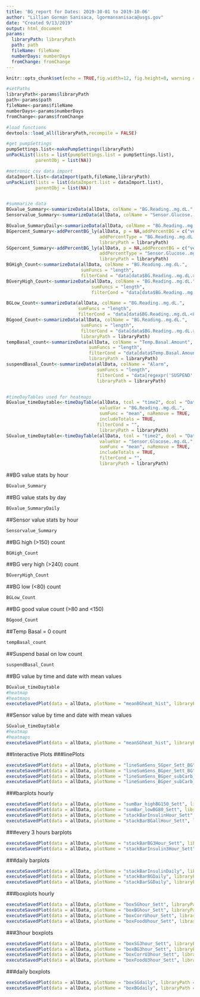 ```yaml
---
title: 'BG_report for Dates: 2019-10-01 to 2019-10-06'
author: "Lillian Gorman Sanisaca, lgormansanisaca@usgs.gov"
date: "Created 9/13/2019"
output: html_document
params:
  libraryPath: libraryPath
  path: path
  fileName: fileName
  numberDays: numberDays
  fromChange: fromChange
---
```


```r
knitr::opts_chunk$set(echo = TRUE,fig.width=12, fig.height=8, warning = FALSE)
```


```r
#setPaths
libraryPath<-params$libraryPath
path<-params$path
fileName<-params$fileName
numberDays<-params$numberDays
fromChange<-params$fromChange

#load functions
devtools::load_all(libraryPath,recompile = FALSE) 

#get pumpSettings
pumpSettings.list<-makePumpSettings(libraryPath)
unPackList(lists = list(pumpSettings.list = pumpSettings.list),
           parentObj = list(NA)) 

#metronic csv data import
dataImport.list<-dataImport(path,fileName,libraryPath)
unPackList(lists = list(dataImport.list = dataImport.list),
           parentObj = list(NA)) 


#summarize data
BGvalue_Summary<-summarizeData(allData, colName = "BG.Reading..mg.dL.", libraryPath = libraryPath)
Sensorvalue_Summary<-summarizeData(allData, colName = "Sensor.Glucose..mg.dL.", libraryPath = libraryPath)

BGvalue_SummaryDaily<-summarizeData(allData, colName = "BG.Reading..mg.dL.",  timeStep = "day", libraryPath = libraryPath)
BGpercent_Summary<-addPercentBG_ly(allData, p = NA,addPercentBG = c("very high","high","good","low"),
                                   addPercentType = "BG.Reading..mg.dL.",outputType = "table",
                                   libraryPath = libraryPath)
SGpercent_Summary<-addPercentBG_ly(allData, p = NA,addPercentBG = c("very high","high","good","low"),
                                   addPercentType = "Sensor.Glucose..mg.dL.",outputType = "table",
                                   libraryPath = libraryPath)
BGHigh_Count<-summarizeData(allData, colName = "BG.Reading..mg.dL.", 
                            sumFuncs = "length",
                            filterCond = "data[data$BG.Reading..mg.dL.>150 & !is.na(data$BG.Reading..mg.dL.),]", libraryPath = libraryPath)
BGveryHigh_Count<-summarizeData(allData, colName = "BG.Reading..mg.dL.", 
                                sumFuncs = "length",
                                filterCond = "data[data$BG.Reading..mg.dL.>240 & !is.na(data$BG.Reading..mg.dL.),]", libraryPath = libraryPath)

BGLow_Count<-summarizeData(allData, colName = "BG.Reading..mg.dL.", 
                           sumFuncs = "length",
                           filterCond = "data[data$BG.Reading..mg.dL.<80 & !is.na(data$BG.Reading..mg.dL.),]", libraryPath = libraryPath)
BGgood_Count<-summarizeData(allData, colName = "BG.Reading..mg.dL.", 
                            sumFuncs = "length",
                            filterCond = "data[data$BG.Reading..mg.dL.>=80 & data$BG.Reading..mg.dL.<=150 & !is.na(data$BG.Reading..mg.dL.),]",
                            libraryPath = libraryPath)
tempBasal_count<-summarizeData(allData, colName = "Temp.Basal.Amount", 
                               sumFuncs = "length",
                               filterCond = "data[data$Temp.Basal.Amount==0 & !is.na(data$Temp.Basal.Amount),]",
                               libraryPath = libraryPath)
suspendBasal_Count<-summarizeData(allData, colName = "Alarm", 
                                  sumFuncs = "length",
                                  filterCond = "data[regexpr('SUSPEND',data$Alarm)>0 & !is.na(data$Alarm),]", 
                                  libraryPath = libraryPath)


#timeDayTables used for heatmaps
BGvalue_timeDaytable<-timeDayTable(allData, tcol = "time2", dcol = "Date2", 
                                   valueVar = "BG.Reading..mg.dL.", 
                                   sumFunc = "mean", naRemove = TRUE,
                                   includeTotals = TRUE,
                                  filterCond = "",
                                   libraryPath = libraryPath)
SGvalue_timeDaytable<-timeDayTable(allData, tcol = "time2", dcol = "Date2", 
                                   valueVar = "Sensor.Glucose..mg.dL.", 
                                   sumFunc = "mean", naRemove = TRUE,
                                   includeTotals = TRUE,
                                   filterCond = "",
                                   libraryPath = libraryPath)


```

##BG value stats by hour
```r
BGvalue_Summary
```
##BG value stats by day
```r
BGvalue_SummaryDaily
```

##Sensor value stats by hour
```r
Sensorvalue_Summary
```

##BG high (>150) count
```r
BGHigh_Count
```

##BG very high (>240) count
```r
BGveryHigh_Count
```

##BG low (<80) count
```r
BGLow_Count
```

##BG good value count (>80 and <150)
```r
BGgood_Count
```

##Temp Basal = 0 count
```r
tempBasal_count
```

##Suspend basal on low count
```r
suspendBasal_Count
```


##BG value by time and date with mean values
```r
BGvalue_timeDaytable
#heatmap
#heatmaps
executeSavedPlot(data = allData, plotName = "meanBGheat_hist", libraryPath = libraryPath)

```

##Sensor value by time and date with mean values
```r
SGvalue_timeDaytable
#heatmap
#heatmaps
executeSavedPlot(data = allData, plotName = "meanSGheat_hist", libraryPath = libraryPath)

```



##Interactive Plots
###linePlots
```r
executeSavedPlot(data = allData, plotName = "lineSumSens_SGper_Sett_BG", libraryPath = libraryPath)
executeSavedPlot(data = allData, plotName = "lineSumSens_BGper_Sett_BG", libraryPath = libraryPath)
executeSavedPlot(data = allData, plotName = "lineSumSens_BGper_subCarb_BG", libraryPath = libraryPath)
executeSavedPlot(data = allData, plotName = "lineSumSens_BGper_subCarb_Sett_BG", libraryPath = libraryPath)

```

###barplots hourly
```r
executeSavedPlot(data = allData, plotName = "sumBar_highBG150_Sett", libraryPath = libraryPath)
executeSavedPlot(data = allData, plotName = "sumBar_lowBG80_Sett", libraryPath = libraryPath)
executeSavedPlot(data = allData, plotName = "stackBarInsulinHour_Sett", libraryPath = libraryPath)
executeSavedPlot(data = allData, plotName = "stackBarBGallHour_Sett", libraryPath = libraryPath)
```

###every 3 hours barplots
```r
executeSavedPlot(data = allData, plotName = "stackBarBG3Hour_Sett", libraryPath = libraryPath)
executeSavedPlot(data = allData, plotName = "stackBarInsulin3Hour_Sett", libraryPath = libraryPath)
```
###daily barplots
```r
executeSavedPlot(data = allData, plotName = "stackBarInsulinDaily", libraryPath = libraryPath)
executeSavedPlot(data = allData, plotName = "stackBarBGDaily", libraryPath = libraryPath)
executeSavedPlot(data = allData, plotName = "stackBarSGDaily", libraryPath = libraryPath)
```

###boxplots hourly
```r
executeSavedPlot(data = allData, plotName = "boxSGhour_Sett", libraryPath = libraryPath)
executeSavedPlot(data = allData, plotName = "boxBGhour_Sett", libraryPath = libraryPath)
executeSavedPlot(data = allData, plotName = "boxCorrUhour_Sett", libraryPath = libraryPath)
executeSavedPlot(data = allData, plotName = "boxFoodUhour_Sett", libraryPath = libraryPath)

```

###3hour boxplots
```r
executeSavedPlot(data = allData, plotName = "boxSG3hour_Sett", libraryPath = libraryPath)
executeSavedPlot(data = allData, plotName = "boxBG3hour_Sett", libraryPath = libraryPath)
executeSavedPlot(data = allData, plotName = "boxCorrU3hour_Sett", libraryPath = libraryPath)
executeSavedPlot(data = allData, plotName = "boxFoodU3hour_Sett", libraryPath = libraryPath)
```

###daily boxplots
```r
executeSavedPlot(data = allData, plotName = "boxSGdaily", libraryPath = libraryPath)
executeSavedPlot(data = allData, plotName = "boxBGdaily", libraryPath = libraryPath)
```

